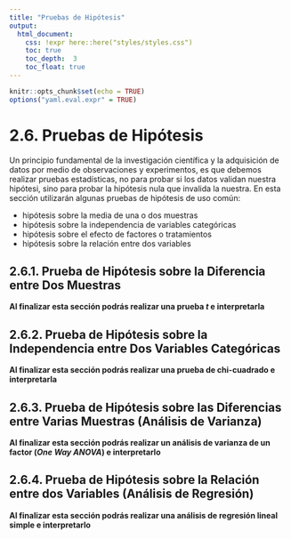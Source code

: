 ```yaml
---
title: "Pruebas de Hipótesis"
output:
  html_document:
    css: !expr here::here("styles/styles.css")
    toc: true
    toc_depth:  3
    toc_float: true
---
```


```r
knitr::opts_chunk$set(echo = TRUE)
options("yaml.eval.expr" = TRUE)
```

# 2.6. Pruebas de Hipótesis  

Un principio fundamental de la investigación científica y la adquisición de datos por medio de observaciones y experimentos, es que debemos realizar pruebas estadísticas, no para probar si los datos validan nuestra hipótesi, sino para probar la hipótesis nula que invalida la nuestra.  En esta sección utilizarán algunas pruebas de hipótesis de uso común:  

* hipótesis sobre la media de una o dos muestras  
* hipótesis sobre la independencia de variables categóricas  
* hipótesis sobre el efecto de factores o tratamientos  
* hipótesis sobre la relación entre dos variables  

## 2.6.1. Prueba de Hipótesis sobre la Diferencia entre Dos Muestras  
__Al finalizar esta sección podrás realizar una prueba _t_ e interpretarla__  



## 2.6.2. Prueba de Hipótesis sobre la Independencia entre Dos Variables Categóricas  
__Al finalizar esta sección podrás realizar una prueba de chi-cuadrado e interpretarla__  



## 2.6.3. Prueba de Hipótesis sobre las Diferencias entre Varias Muestras (Análisis de Varianza) 
__Al finalizar esta sección podrás realizar un análisis de varianza de un factor (_One Way ANOVA_) e interpretarlo__  


## 2.6.4. Prueba de Hipótesis sobre la Relación entre dos Variables (Análisis de Regresión)
__Al finalizar esta sección podrás realizar una análisis de regresión lineal simple e interpretarlo__  



